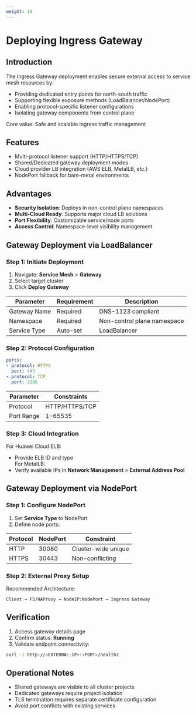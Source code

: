 ```yaml
---
weight: 10
---
```


# Deploying Ingress Gateway

## Introduction  
The Ingress Gateway deployment enables secure external access to service mesh resources by:

- Providing dedicated entry points for north-south traffic  
- Supporting flexible exposure methods (LoadBalancer/NodePort)  
- Enabling protocol-specific listener configurations  
- Isolating gateway components from control plane  

Core value: Safe and scalable ingress traffic management  

## Features  
- Multi-protocol listener support (HTTP/HTTPS/TCP)  
- Shared/Dedicated gateway deployment modes  
- Cloud provider LB integration (AWS ELB, MetalLB, etc.)  
- NodePort fallback for bare-metal environments  

## Advantages  
- **Security Isolation**: Deploys in non-control plane namespaces  
- **Multi-Cloud Ready**: Supports major cloud LB solutions  
- **Port Flexibility**: Customizable service/node ports  
- **Access Control**: Namespace-level visibility management  

## Gateway Deployment via LoadBalancer

### Step 1: Initiate Deployment  
1. Navigate: **Service Mesh** > **Gateway**  
2. Select target cluster  
3. Click **Deploy Gateway**  

| Parameter | Requirement | Description |  
|-----------|-------------|-------------|  
| Gateway Name | Required | DNS-1123 compliant |  
| Namespace | Required | Non-control plane namespace |  
| Service Type | Auto-set | LoadBalancer |  

### Step 2: Protocol Configuration  
```yaml
ports:
- protocol: HTTPS 
  port: 443
- protocol: TCP
  port: 3306
```

| Parameter | Constraints |  
|-----------|--------------|  
| Protocol | HTTP/HTTPS/TCP |  
| Port Range | 1-65535 |  

### Step 3: Cloud Integration  
For Huawei Cloud ELB:  
- Provide ELB ID and type  
For MetalLB:  
- Verify available IPs in **Network Management** > **External Address Pool**  

## Gateway Deployment via NodePort

### Step 1: Configure NodePort  
1. Set **Service Type** to NodePort  
2. Define node ports:  

| Protocol | NodePort | Constraint |  
|----------|----------|------------|  
| HTTP | 30080 | Cluster-wide unique |  
| HTTPS | 30443 | Non-conflicting |  

### Step 2: External Proxy Setup  
Recommended Architecture:  
```
Client → F5/HAProxy → NodeIP:NodePort → Ingress Gateway
```

## Verification  
1. Access gateway details page  
2. Confirm status: **Running**  
3. Validate endpoint connectivity:  
```bash
curl -I http://<EXTERNAL-IP>:<PORT>/healthz
```

## Operational Notes  
- Shared gateways are visible to all cluster projects  
- Dedicated gateways require project isolation  
- TLS termination requires separate certificate configuration  
- Avoid port conflicts with existing services  

